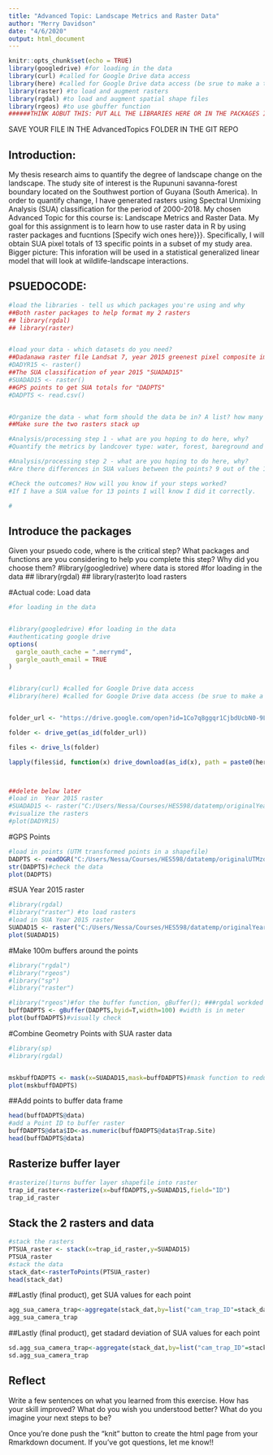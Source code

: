 ```yaml
---
title: "Advanced Topic: Landscape Metrics and Raster Data"
author: "Merry Davidson"
date: "4/6/2020"
output: html_document
---
```


```r
knitr::opts_chunk$set(echo = TRUE)
library(googledrive) #for loading in the data
library(curl) #called for Google Drive data access
library(here) #called for Google Drive data access (be srue to make a temp folder for downloads
library(raster) #to load and augment rasters
library(rgdal) #to load and augment spatial shape files
library(rgeos) #to use gbuffer function
######THINK AOBUT THIS: PUT ALL THE LIBRARIES HERE OR IN THE PACKAGES INTRO? DO I NEED THINGS HERE?
```


SAVE YOUR FILE IN THE AdvancedTopics FOLDER IN THE GIT REPO

## Introduction:
My thesis research aims to quantify the degree of landscape change on the landscape. The study site of interest is the Rupununi savanna-forest boundary located on the Southwest portion of Guyana (South America). In order to quantify change, I have generated rasters using Spectral Unmixing Analysis (SUA) classification for the period of 2000-2018.
My chosen Advanced Topic for this course is: Landscape Metrics and Raster Data. 
My goal for this assignment is to learn how to use raster data in R by using raster packages and fucntions [Specify wich ones here}}}. Specifically, I will obtain SUA pixel totals of 13 specific points in a subset of my study area.  
Bigger picture: This inforation will be used in a statistical generalized linear model that will look at wildlife-landscape interactions.



## PSUEDOCODE:


```r
#load the libraries - tell us which packages you're using and why
##Both raster packages to help format my 2 rasters  
## library(rgdal)
## library(raster)


#load your data - which datasets do you need?
##Dadanawa raster file Landsat 7, year 2015 greenest pixel composite image "DADYR15"
#DADYR15 <- raster()
##The SUA classification of year 2015 "SUADAD15"
#SUADAD15 <- raster()
##GPS points to get SUA totals for "DADPTS"
#DADPTS <- read.csv()


#Organize the data - what form should the data be in? A list? how many elements, a data frame? how many rows and columns?
##Make sure the two rasters stack up

#Analysis/processing step 1 - what are you hoping to do here, why? 
#Quantify the metrics by landcover type: water, forest, bareground and quantify the amount of patches per class

#Analysis/processing step 2 - what are you hoping to do here, why? 
#Are there differences in SUA values between the points? 9 out of the 13 points have been classified as bush island habitats. Is there more resolution or variability using SUA values instead of the catergorical habitat description?

#Check the outcomes? How will you know if your steps worked?
#If I have a SUA value for 13 points I will know I did it correctly.

#
```

## Introduce the packages
Given your psuedo code, where is the critical step? What packages and functions are you considering to help you complete this step? Why did you choose them? 
#library(googledrive) where data is stored
#for loading in the data
## library(rgdal)
## library(raster)to load rasters

#Actual code:
Load data

```r
#for loading in the data


#library(googledrive) #for loading in the data
#authenticating google drive
options(
  gargle_oauth_cache = ".merrymd",
  gargle_oauth_email = TRUE
)


#library(curl) #called for Google Drive data access
#library(here) #called for Google Drive data access (be srue to make a temp folder for downloads)


folder_url <- "https://drive.google.com/open?id=1Co7q8ggqr1CjbdUcbN0-9LtnHygshKkq"

folder <- drive_get(as_id(folder_url))

files <- drive_ls(folder)

lapply(files$id, function(x) drive_download(as_id(x), path = paste0(here::here("datatemp/original/"), files[files$id==x,]$name), overwrite = TRUE))



##delete below later
#load in  Year 2015 raster
#SUADAD15 <- raster("C:/Users/Nessa/Courses/HES598/datatemp/originalYear2015.tif")
#visualize the rasters
#plot(DADYR15)

```

#GPS Points
```r
#load in points (UTM transformed points in a shapefile)
DADPTS <- readOGR("C:/Users/Nessa/Courses/HES598/datatemp/originalUTMzone21N.shp")
str(DADPTS)#check the data
plot(DADPTS)
```

#SUA Year 2015 raster 

```r
#library(rgdal)
#library("raster") #to load rasters
#load in SUA Year 2015 raster
SUADAD15 <- raster("C:/Users/Nessa/Courses/HES598/datatemp/originalYear2015_UTMzone21N.tif")
plot(SUADAD15)
```


#Make 100m buffers around the points

```r
#library("rgdal")
#library("rgeos")
#library("sp")
#library("raster")

#library("rgeos")#for the buffer function, gBuffer(); ###rgdal workded also..
buffDADPTS <- gBuffer(DADPTS,byid=T,width=100) #width is in meter
plot(buffDADPTS)#visually check
```

#Combine Geometry Points with SUA raster data
```r

#library(sp)
#library(rgdal)


mskbuffDADPTS <- mask(x=SUADAD15,mask=buffDADPTS)#mask function to reduce the raster to buffer object
plot(mskbuffDADPTS)

```

##Add points to buffer data frame
```r
head(buffDADPTS@data)
#add a Point ID to buffer raster
buffDADPTS@data$ID<-as.numeric(buffDADPTS@data$Trap.Site)
head(buffDADPTS@data)
```

## Rasterize buffer layer 
```r

#rasterize()turns buffer layer shapefile into raster
trap_id_raster<-rasterize(x=buffDADPTS,y=SUADAD15,field="ID")  
trap_id_raster

```

## Stack the 2 rasters and data
```r
#stack the rasters
PTSUA_raster <- stack(x=trap_id_raster,y=SUADAD15)
PTSUA_raster
#stack the data
stack_dat<-rasterToPoints(PTSUA_raster)
head(stack_dat)
```

##Lastly (final product), get SUA values for each point
```r
agg_sua_camera_trap<-aggregate(stack_dat,by=list("cam_trap_ID"=stack_dat[,3]),FUN=mean,na.rm=T)
agg_sua_camera_trap
```

##Lastly (final product), get stadard deviation of SUA values for each point
```r
sd.agg_sua_camera_trap<-aggregate(stack_dat,by=list("cam_trap_ID"=stack_dat[,3]),FUN=sd,na.rm=T)
sd.agg_sua_camera_trap
```


## Reflect
Write a few sentences on what you learned from this exercise. How has your skill improved? What do you wish you understood better? What do you imagine your next steps to be?

Once you're done push the "knit" button to create the html page from your Rmarkdown document. If you've got questions, let me know!!